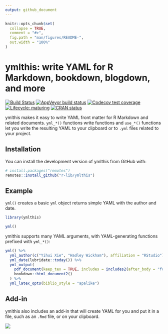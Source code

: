 ```yaml
---
output: github_document
---
```


<!-- README.md is generated from README.Rmd. Please edit that file -->
 
```r
knitr::opts_chunk$set(
  collapse = TRUE,
  comment = "#>",
  fig.path = "man/figures/README-",
  out.width = "100%"
)
```
# ymlthis: write YAML for R Markdown, bookdown, blogdown, and more

<!-- badges: start -->
[![Build Status](https://travis-ci.org/r-lib/ymlthis.svg?branch=master)](https://travis-ci.org/r-lib/ymlthis)
[![AppVeyor build status](https://ci.appveyor.com/api/projects/status/folqefg7g5afi4w1?svg=true)](https://ci.appveyor.com/project/malcolmbarrett/ymlthis/branch/master)
[![Codecov test coverage](https://codecov.io/gh/r-lib/ymlthis/branch/master/graph/badge.svg)](https://codecov.io/gh/r-lib/ymlthis?branch=master)
[![Lifecycle: maturing](https://img.shields.io/badge/lifecycle-maturing-blue.svg)](https://www.tidyverse.org/lifecycle/#maturing)
[![CRAN status](https://www.r-pkg.org/badges/version/ymlthis)](https://cran.r-project.org/package=ymlthis)
<!-- badges: end -->

ymlthis makes it easy to write YAML front matter for R Markdown and related documents. `yml_*()` functions write functions and `use_*()` functions let you write the resulting YAML to your clipboard or to `.yml` files related to your project.

## Installation

You can install the development version of ymlthis from GitHub with:

``` r
# install.packages("remotes")
remotes::install_github("r-lib/ymlthis")
```

## Example

`yml()` creates a basic `yml` object returns simple YAML with the author and date.

```r
library(ymlthis)

yml()
```

ymlthis supports many YAML arguments, with YAML-generating functions prefixed with `yml_*()`:

```r
yml() %>% 
  yml_author(c("Yihui Xie", "Hadley Wickham"), affiliation = "RStudio") %>% 
  yml_date(lubridate::today()) %>% 
  yml_output(
    pdf_document(keep_tex = TRUE, includes = includes2(after_body = "footer.tex")), 
    bookdown::html_document2()
  ) %>% 
  yml_latex_opts(biblio_style = "apalike")
```

## Add-in

ymlthis also includes an add-in that will create YAML for you and put it in a file, such as an `.Rmd` file, or on your clipboard.

![](https://i.imgur.com/5dFkcx9.gif)
